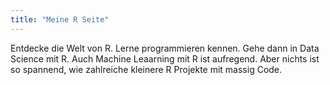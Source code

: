 ```yaml
---
title: "Meine R Seite"
---
```


Entdecke die Welt von R. Lerne programmieren kennen. Gehe dann in Data Science mit R. Auch Machine Leaarning mit R ist aufregend. Aber nichts ist so spannend, wie zahlreiche kleinere R Projekte mit massig Code.
